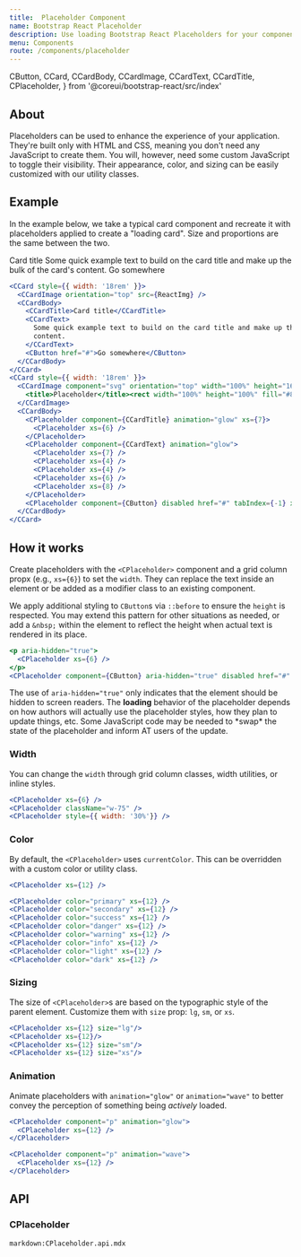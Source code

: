 ```yaml
---
title:  Placeholder Component
name: Bootstrap React Placeholder
description: Use loading Bootstrap React Placeholders for your components or pages to indicate something may still be loading. 
menu: Components
route: /components/placeholder
---
```


  CButton,
  CCard,
  CCardBody,
  CCardImage,
  CCardText,
  CCardTitle,
  CPlaceholder,
} from '@coreui/bootstrap-react/src/index'


## About

Placeholders can be used to enhance the experience of your application. They're built only with HTML and CSS, meaning you don't need any JavaScript to create them. You will, however, need some custom JavaScript to toggle their visibility. Their appearance, color, and sizing can be easily customized with our utility classes.


## Example

In the example below, we take a typical card component and recreate it with placeholders applied to create a "loading card". Size and proportions are the same between the two.

<Example className="d-flex justify-content-around">
  <CCard style={{ width: '18rem' }}>
    <CCardImage orientation="top" src={ReactImg} />
    <CCardBody>
      <CCardTitle>Card title</CCardTitle>
      <CCardText>
        Some quick example text to build on the card title and make up the bulk of the card's
        content.
      </CCardText>
      <CButton href="#">Go somewhere</CButton>
    </CCardBody>
  </CCard>
  <CCard style={{ width: '18rem' }}>
    <CCardImage component="svg" orientation="top" width="100%" height="162" xmlns="http://www.w3.org/2000/svg" role="img" aria-label="Placeholder" preserveAspectRatio="xMidYMid slice" focusable="false">
      <title>Placeholder</title><rect width="100%" height="100%" fill="#868e96"></rect>
    </CCardImage>  
    <CCardBody>
      <CPlaceholder component={CCardTitle} animation="glow" xs={7}>
        <CPlaceholder xs={6} />
      </CPlaceholder>
      <CPlaceholder component={CCardText} animation="glow">
        <CPlaceholder xs={7} />
        <CPlaceholder xs={4} />
        <CPlaceholder xs={4} />
        <CPlaceholder xs={6} />
        <CPlaceholder xs={8} />
      </CPlaceholder>
      <CPlaceholder component={CButton} disabled href="#" tabIndex={-1} xs={6}></CPlaceholder>
    </CCardBody>
  </CCard>
</Example>

```jsx
<CCard style={{ width: '18rem' }}>
  <CCardImage orientation="top" src={ReactImg} />
  <CCardBody>
    <CCardTitle>Card title</CCardTitle>
    <CCardText>
      Some quick example text to build on the card title and make up the bulk of the card's
      content.
    </CCardText>
    <CButton href="#">Go somewhere</CButton>
  </CCardBody>
</CCard>
<CCard style={{ width: '18rem' }}>
  <CCardImage component="svg" orientation="top" width="100%" height="162" xmlns="http://www.w3.org/2000/svg" role="img" aria-label="Placeholder" preserveAspectRatio="xMidYMid slice" focusable="false">
    <title>Placeholder</title><rect width="100%" height="100%" fill="#868e96"></rect>
  </CCardImage>  
  <CCardBody>
    <CPlaceholder component={CCardTitle} animation="glow" xs={7}>
      <CPlaceholder xs={6} />
    </CPlaceholder>
    <CPlaceholder component={CCardText} animation="glow">
      <CPlaceholder xs={7} />
      <CPlaceholder xs={4} />
      <CPlaceholder xs={4} />
      <CPlaceholder xs={6} />
      <CPlaceholder xs={8} />
    </CPlaceholder>
    <CPlaceholder component={CButton} disabled href="#" tabIndex={-1} xs={6}></CPlaceholder>
  </CCardBody>
</CCard>
```

## How it works

Create placeholders with the `<CPlaceholder>` component and a grid column propx (e.g., `xs={6}`) to set the `width`. They can replace the text inside an element or be added as a modifier class to an existing component.

We apply additional styling to `CButton`s via `::before` to ensure the `height` is respected. You may extend this pattern for other situations as needed, or add a `&nbsp;` within the element to reflect the height when actual text is rendered in its place.

<Example>
  <p aria-hidden="true">
    <CPlaceholder xs={6} />
  </p>
  <CPlaceholder component={CButton} aria-hidden="true" disabled href="#" tabIndex={-1} xs={4}></CPlaceholder>
</Example>

```jsx
<p aria-hidden="true">
  <CPlaceholder xs={6} />
</p>
<CPlaceholder component={CButton} aria-hidden="true" disabled href="#" tabIndex={-1} xs={4}></CPlaceholder>
```

<Callout className="mb-4" color="info">
  The use of <code>aria-hidden="true"</code> only indicates that the element should be hidden to screen readers. The <strong>loading</strong> behavior of the placeholder depends on how authors will actually use the placeholder styles, how they plan to update things, etc. Some JavaScript code may be needed to *swap* the state of the placeholder and inform AT users of the update.
</Callout>

### Width

You can change the `width` through grid column classes, width utilities, or inline styles.

<Example>
  <CPlaceholder xs={6} />
  <CPlaceholder className="w-75" />
  <CPlaceholder style={{ width: '30%'}} />
</Example>

```jsx
<CPlaceholder xs={6} />
<CPlaceholder className="w-75" />
<CPlaceholder style={{ width: '30%'}} />
```

### Color

By default, the `<CPlaceholder>` uses `currentColor`. This can be overridden with a custom color or utility class.

<Example>
  <CPlaceholder xs={12} />

  <CPlaceholder color="primary" xs={12} />
  <CPlaceholder color="secondary" xs={12} />
  <CPlaceholder color="success" xs={12} />
  <CPlaceholder color="danger" xs={12} />
  <CPlaceholder color="warning" xs={12} />
  <CPlaceholder color="info" xs={12} />
  <CPlaceholder color="light" xs={12} />
  <CPlaceholder color="dark" xs={12} />
</Example>

```jsx
<CPlaceholder xs={12} />

<CPlaceholder color="primary" xs={12} />
<CPlaceholder color="secondary" xs={12} />
<CPlaceholder color="success" xs={12} />
<CPlaceholder color="danger" xs={12} />
<CPlaceholder color="warning" xs={12} />
<CPlaceholder color="info" xs={12} />
<CPlaceholder color="light" xs={12} />
<CPlaceholder color="dark" xs={12} />
```

### Sizing

The size of `<CPlaceholder>`s are based on the typographic style of the parent element. Customize them with `size` prop: `lg`, `sm`, or `xs`.

<Example>
  <CPlaceholder xs={12} size="lg"/>
  <CPlaceholder xs={12}/>
  <CPlaceholder xs={12} size="sm"/>
  <CPlaceholder xs={12} size="xs"/>
</Example>

```jsx
<CPlaceholder xs={12} size="lg"/>
<CPlaceholder xs={12}/>
<CPlaceholder xs={12} size="sm"/>
<CPlaceholder xs={12} size="xs"/>
```

### Animation

Animate placeholders with `animation="glow"` or `animation="wave"` to better convey the perception of something being _actively_ loaded.

<Example>
  <CPlaceholder component="p" animation="glow">
    <CPlaceholder xs={12} />
  </CPlaceholder>  
  <CPlaceholder component="p" animation="wave">
    <CPlaceholder xs={12} />
  </CPlaceholder> 
</Example>

```jsx
<CPlaceholder component="p" animation="glow">
  <CPlaceholder xs={12} />
</CPlaceholder>  

<CPlaceholder component="p" animation="wave">
  <CPlaceholder xs={12} />
</CPlaceholder> 
```


## API

### CPlaceholder

`markdown:CPlaceholder.api.mdx`